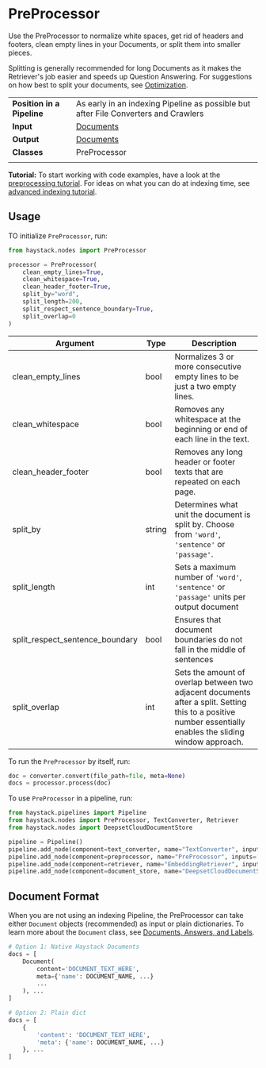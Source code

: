 # PreProcessor

Use the PreProcessor to normalize white spaces, get rid of headers and footers,
clean empty lines in your Documents, or split them into smaller pieces.

Splitting is generally recommended for long Documents
as it makes the Retriever's job easier and speeds up Question Answering.
For suggestions on how best to split your documents, see [Optimization](/guides/optimization).

|||
|-------------|-----------------------------------------------------------------------------------------------------------------------------------------------------------------------------|
|__Position in a Pipeline__| As early in an indexing Pipeline as possible but after File Converters and Crawlers |
|__Input__       | [Documents](/components/documents-answers-labels#document)                                                                                                                                                                  |
|__Output__      | [Documents](/components/documents-answers-labels#document)                                                                                                                                                                    |
|__Classes__     | PreProcessor                                                                                                                                             |
|||

<div className="max-w-xl bg-yellow-light-theme border-l-8 border-yellow-dark-theme px-6 pt-6 pb-4 my-4 rounded-md dark:bg-yellow-900">

**Tutorial:** To start working with code examples, have a look at the [preprocessing tutorial](/tutorials/preprocessing). For ideas on what you can do at indexing time, see
    [advanced indexing tutorial](/tutorials/doc-class-index).

</div>

## Usage

TO initialize `PreProcessor`, run:

```python
from haystack.nodes import PreProcessor

processor = PreProcessor(
    clean_empty_lines=True,
    clean_whitespace=True,
    clean_header_footer=True,
    split_by="word",
    split_length=200,
    split_respect_sentence_boundary=True,
    split_overlap=0
)
```

| Argument                        | Type   | Description                                                                                                                                                 |
|---------------------------------|--------|-------------------------------------------------------------------------------------------------------------------------------------------------------------|
| clean_empty_lines               | bool   | Normalizes 3 or more consecutive empty lines to be just a two empty lines.                                                                        |
| clean_whitespace                | bool   | Removes any whitespace at the beginning or end of each line in the text.                                                                          |
| clean_header_footer             | bool   | Removes any long header or footer texts that are repeated on each page.                                                                           |
| split_by                        | string | Determines what unit the document is split by. Choose from `'word'`, `'sentence'` or `'passage'`.                                                           |
| split_length                    | int    | Sets a maximum number of `'word'`, `'sentence'` or `'passage'` units per output document                                                                    |
| split_respect_sentence_boundary | bool   | Ensures that document boundaries do not fall in the middle of sentences                                                                                     |
| split_overlap                   | int    | Sets the amount of overlap between two adjacent documents after a split. Setting this to a positive number essentially enables the sliding window approach. |

To run the `PreProcessor` by itself, run:

```python
doc = converter.convert(file_path=file, meta=None)
docs = processor.process(doc)
```

To use `PreProcessor` in a pipeline, run:
```python
from haystack.pipelines import Pipeline
from haystack.nodes import PreProcessor, TextConverter, Retriever
from haystack.nodes import DeepsetCloudDocumentStore

pipeline = Pipeline()
pipeline.add_node(component=text_converter, name="TextConverter", inputs=["File"])
pipeline.add_node(component=preprocessor, name="PreProcessor", inputs=["TextConverter"])
pipeline.add_node(component=retriever, name="EmbeddingRetriever", inputs=["PreProcessor"])
pipeline.add_node(component=document_store, name="DeepsetCloudDocumentStore", inputs="EmbeddingRetriever")

```


## Document Format

When you are not using an indexing Pipeline, the PreProcessor can take either `Document` objects (recommended)
as input or plain dictionaries.
To learn more about the `Document` class, see [Documents, Answers, and Labels](/components/documents-answers-labels).

```python
# Option 1: Native Haystack Documents
docs = [
    Document(
        content='DOCUMENT_TEXT_HERE',
        meta={'name': DOCUMENT_NAME, ...}
        ...
    ), ...
]

# Option 2: Plain dict
docs = [
    {
        'content': 'DOCUMENT_TEXT_HERE',
        'meta': {'name': DOCUMENT_NAME, ...}
    }, ...
]
```

<div style={{ marginBottom: "3rem" }} />
